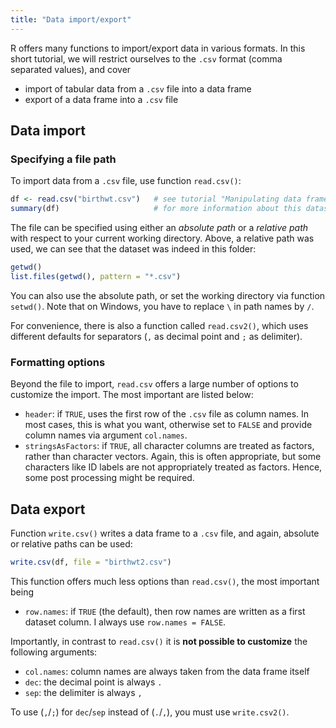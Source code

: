 ```yaml
---
title: "Data import/export"
---
```


R offers many functions to import/export data in various formats. In this short 
tutorial, we will restrict ourselves to the `.csv` format (comma separated values), 
and cover

* import of tabular data from a `.csv` file into a data frame
* export of a data frame into a `.csv` file

## Data import

### Specifying a file path

To import data from a `.csv` file, use function `read.csv()`:

```r
df <- read.csv("birthwt.csv")   # see tutorial "Manipulating data frames"
summary(df)                     # for more information about this dataset 
```

The file can be specified using either an *absolute path* or a *relative path* 
with respect to your current working directory. Above, a relative path was used,
we can see that the dataset was indeed in this folder:

```r
getwd()
list.files(getwd(), pattern = "*.csv")
```

You can also use the absolute path, or set the working directory via function 
`setwd()`. Note that on Windows, you have to replace `\` in path names by `/`.

For convenience, there is also a function called `read.csv2()`, which uses 
different defaults for separators (`,` as decimal point and `;` as delimiter).

### Formatting options

Beyond the file to import, `read.csv` offers a large number of options to 
customize the import. The most important are listed below:

- `header`: if `TRUE`, uses the first row of the `.csv` file as column names. In
  most cases, this is what you want, otherwise set to `FALSE` and provide column 
  names via argument `col.names`.
- `stringsAsFactors`: if `TRUE`, all character columns are treated as factors, 
  rather than character vectors. Again, this is often appropriate, but some 
  characters like ID labels are not appropriately treated as factors. Hence, 
  some post processing might be required.

## Data export

Function `write.csv()` writes a data frame to a `.csv` file, and again, 
absolute or relative paths can be used:

```r
write.csv(df, file = "birthwt2.csv")
```

This function offers much less options than `read.csv()`, the most important being

- `row.names`: if `TRUE` (the default), then row names are written as a first
  dataset column. I always use `row.names = FALSE`.

Importantly, in contrast to `read.csv()` it is **not possible to customize** the 
following arguments:

- `col.names`: column names are always taken from the data frame itself
- `dec`: the decimal point is always `.`
- `sep`: the delimiter is always `,` 

To use (`,`/`;`) for `dec`/`sep` instead of (`.`/`,`), you must use `write.csv2()`.


